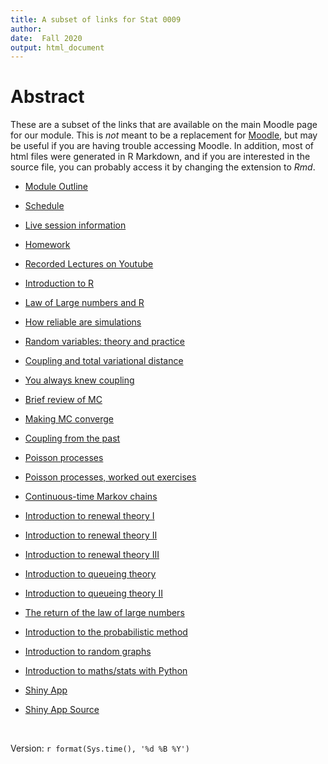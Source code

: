 ```yaml
---
title: A subset of links for Stat 0009
author: 
date:  Fall 2020
output: html_document
---
```


# Abstract

These are a subset of the links that are available on the main Moodle page for our module.   This is *not* meant to be a replacement for [Moodle](https://moodle.ucl.ac.uk/), but may be useful if you are having trouble accessing Moodle.   In addition, most of html files were generated in R Markdown, and if you are interested in the source file, you can probably access it by changing the extension to *Rmd*.


* [Module Outline](https://tsoo-math.github.io/ucl/link0009.html)

* [Schedule](https://tsoo-math.github.io/ucl/0009diary.html)

* [Live session information](https://tsoo-math.github.io/ucl/live.html)

* [Homework](https://tsoo-math.github.io/ucl/homework.html)

* [Recorded Lectures on Youtube](https://tsoo-math.github.io/ucl/videosyoutube0009.html)

* [Introduction to R](https://tsoo-math.github.io/ucl/intro-R.html)

* [Law of Large numbers and R](https://tsoo-math.github.io/ucl/prob-viaR.html)


* [How reliable are simulations](https://tsoo-math.github.io/ucl/random2d.html)

*  [Random variables: theory and practice](https://tsoo-math.github.io/ucl/randomTP-slides.html)

* [Coupling and total variational distance](https://tsoo-math.github.io/ucl/TV.html)

*  [You always knew coupling](https://tsoo-math.github.io/ucl/coupling-rev.html)




*  [Brief review of MC](https://tsoo-math.github.io/ucl/reviewMC.html)


*  [Making MC converge](https://tsoo-math.github.io/ucl/markov-c.html)


*  [Coupling from the past](https://tsoo-math.github.io/ucl/coupling-from-past.html)


*  [Poisson processes](https://tsoo-math.github.io/ucl/poisson.html)


*  [Poisson processes, worked out exercises](https://tsoo-math.github.io/ucl/poisson-ex.worked.html)


*  [Continuous-time Markov chains](https://tsoo-math.github.io/ucl/continuous-timeMC.html)



*  [Introduction to renewal theory I](https://tsoo-math.github.io/ucl/intro-renewal.html)

*  [Introduction to renewal theory II](https://tsoo-math.github.io/ucl/intro-renewaltwo.html)

*  [Introduction to renewal theory III](https://tsoo-math.github.io/ucl/intro-renewalthree.html)



*  [Introduction to queueing theory](https://tsoo-math.github.io/ucl/intro-queues.html)

*  [Introduction to queueing theory II](https://tsoo-math.github.io/ucl/intro-queuestwo.html)

*   [The return of the law of large numbers](https://tsoo-math.github.io/ucl/borel.html)


*   [Introduction to the probabilistic method](https://tsoo-math.github.io/ucl/randomone.html)

*   [Introduction to random graphs](https://tsoo-math.github.io/ucl/randomtwo.html)

*   [Introduction to maths/stats with Python](https://tsoo-math.github.io/ucl/first.html)

*   [Shiny App](https://terry-soo.shinyapps.io/Poisson-disc/)

*   [Shiny App Source](https://tsoo-math.github.io/ucl/app.R)



<br>

Version: `r format(Sys.time(), '%d %B %Y')`


<br>
<br>
<br>
